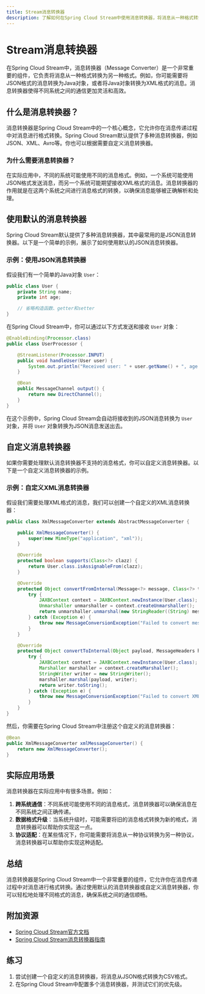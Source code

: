 ```yaml
---
title: Stream消息转换器
description: 了解如何在Spring Cloud Stream中使用消息转换器，将消息从一种格式转换为另一种格式，以满足不同系统的需求。
---
```


# Stream消息转换器

在Spring Cloud Stream中，消息转换器（Message Converter）是一个非常重要的组件，它负责将消息从一种格式转换为另一种格式。例如，你可能需要将JSON格式的消息转换为Java对象，或者将Java对象转换为XML格式的消息。消息转换器使得不同系统之间的通信更加灵活和高效。

## 什么是消息转换器？

消息转换器是Spring Cloud Stream中的一个核心概念，它允许你在消息传递过程中对消息进行格式转换。Spring Cloud Stream默认提供了多种消息转换器，例如JSON、XML、Avro等。你也可以根据需要自定义消息转换器。

### 为什么需要消息转换器？

在实际应用中，不同的系统可能使用不同的消息格式。例如，一个系统可能使用JSON格式发送消息，而另一个系统可能期望接收XML格式的消息。消息转换器的作用就是在这两个系统之间进行消息格式的转换，以确保消息能够被正确解析和处理。

## 使用默认的消息转换器

Spring Cloud Stream默认提供了多种消息转换器，其中最常用的是JSON消息转换器。以下是一个简单的示例，展示了如何使用默认的JSON消息转换器。

### 示例：使用JSON消息转换器

假设我们有一个简单的Java对象 `User`：

```java
public class User {
    private String name;
    private int age;

    // 省略构造函数、getter和setter
}
```

在Spring Cloud Stream中，你可以通过以下方式发送和接收 `User` 对象：

```java
@EnableBinding(Processor.class)
public class UserProcessor {

    @StreamListener(Processor.INPUT)
    public void handleUser(User user) {
        System.out.println("Received user: " + user.getName() + ", age: " + user.getAge());
    }

    @Bean
    public MessageChannel output() {
        return new DirectChannel();
    }
}
```

在这个示例中，Spring Cloud Stream会自动将接收到的JSON消息转换为 `User` 对象，并将 `User` 对象转换为JSON消息发送出去。

## 自定义消息转换器

如果你需要处理默认消息转换器不支持的消息格式，你可以自定义消息转换器。以下是一个自定义消息转换器的示例。

### 示例：自定义XML消息转换器

假设我们需要处理XML格式的消息，我们可以创建一个自定义的XML消息转换器：

```java
public class XmlMessageConverter extends AbstractMessageConverter {

    public XmlMessageConverter() {
        super(new MimeType("application", "xml"));
    }

    @Override
    protected boolean supports(Class<?> clazz) {
        return User.class.isAssignableFrom(clazz);
    }

    @Override
    protected Object convertFromInternal(Message<?> message, Class<?> targetClass, Object conversionHint) {
        try {
            JAXBContext context = JAXBContext.newInstance(User.class);
            Unmarshaller unmarshaller = context.createUnmarshaller();
            return unmarshaller.unmarshal(new StringReader((String) message.getPayload()));
        } catch (Exception e) {
            throw new MessageConversionException("Failed to convert message to XML", e);
        }
    }

    @Override
    protected Object convertToInternal(Object payload, MessageHeaders headers, Object conversionHint) {
        try {
            JAXBContext context = JAXBContext.newInstance(User.class);
            Marshaller marshaller = context.createMarshaller();
            StringWriter writer = new StringWriter();
            marshaller.marshal(payload, writer);
            return writer.toString();
        } catch (Exception e) {
            throw new MessageConversionException("Failed to convert XML to message", e);
        }
    }
}
```

然后，你需要在Spring Cloud Stream中注册这个自定义的消息转换器：

```java
@Bean
public XmlMessageConverter xmlMessageConverter() {
    return new XmlMessageConverter();
}
```

## 实际应用场景

消息转换器在实际应用中有很多场景。例如：

1. **跨系统通信**：不同系统可能使用不同的消息格式，消息转换器可以确保消息在不同系统之间正确传递。
2. **数据格式升级**：当系统升级时，可能需要将旧的消息格式转换为新的格式，消息转换器可以帮助你实现这一点。
3. **协议适配**：在某些情况下，你可能需要将消息从一种协议转换为另一种协议，消息转换器可以帮助你实现这种适配。

## 总结

消息转换器是Spring Cloud Stream中一个非常重要的组件，它允许你在消息传递过程中对消息进行格式转换。通过使用默认的消息转换器或自定义消息转换器，你可以轻松地处理不同格式的消息，确保系统之间的通信顺畅。

## 附加资源

- [Spring Cloud Stream官方文档](https://spring.io/projects/spring-cloud-stream)
- [Spring Cloud Stream消息转换器指南](https://docs.spring.io/spring-cloud-stream/docs/current/reference/html/spring-cloud-stream.html#_message_converters)

## 练习

1. 尝试创建一个自定义的消息转换器，将消息从JSON格式转换为CSV格式。
2. 在Spring Cloud Stream中配置多个消息转换器，并测试它们的优先级。
